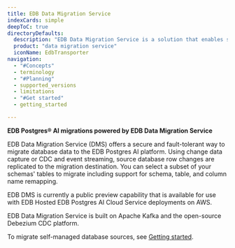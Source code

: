```yaml
---
title: EDB Data Migration Service
indexCards: simple
deepToC: true
directoryDefaults:
  description: "EDB Data Migration Service is a solution that enables secure, fault-tolerant, and performant migrations to EDB Postgres AI Cloud Service."
  product: "data migration service"
  iconName: EdbTransporter
navigation:
  - "#Concepts"
  - terminology
  - "#Planning"
  - supported_versions
  - limitations
  - "#Get started"
  - getting_started

---
```


**EDB Postgres® AI migrations powered by EDB Data Migration Service**

EDB Data Migration Service (DMS) offers a secure and fault-tolerant way to migrate database data to the EDB Postgres AI platform. Using change data capture or CDC and event streaming, source database row changes are replicated to the migration destination. You can select a subset of your schemas' tables to migrate including support for schema, table, and column name remapping.

EDB DMS is currently a public preview capability that is available for use with EDB Hosted EDB Postgres AI Cloud Service deployments on AWS.

EDB Data Migration Service is built on Apache Kafka and the open-source Debezium CDC platform.

To migrate self-managed database sources, see [Getting started](./getting_started/).
